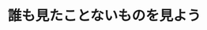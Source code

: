 ﻿---
title: "誰も見たことないものを見よう"
category: "理学院"
vol: 27
interviewee: "大橋 裕二 "
url: ""
tags: ["分子","構造","反応","結晶","橋"]
pdf: "27-1.pdf"
career: ""
preface: "大橋での研究内容は実に多岐にわたるが、Ｘ線構造解析で結晶構造を見たり、ラミセ化という反応における結晶中の分子の動きを見たりと、“ものを見る”ということを中心に研究を行っている。"
---
